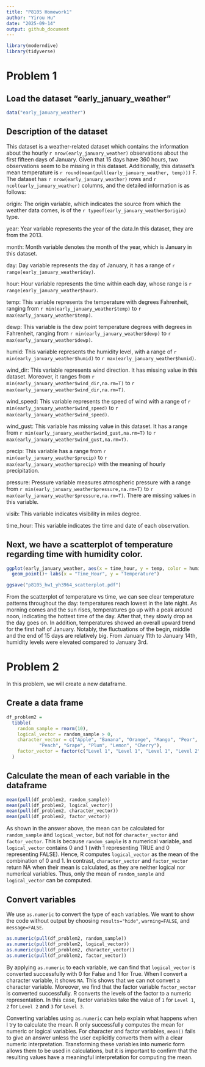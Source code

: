 ```yaml
---
title: "P8105 Homework1"
author: "Yirou Hu"
date: "2025-09-14"
output: github_document
---
```

```r
library(moderndive)
library(tidyverse)
```
# Problem 1

## Load the dataset "early_january_weather"

```r
data("early_january_weather")
```

## Description of the dataset
 
This dataset is a weather-related dataset which contains the information about the hourly  `r nrow(early_january_weather)` observations about the first fifteen days of January. Given that 15 days have 360 hours, two observations seem to be missing in this dataset. Additionally, this dataset's mean temperature is `r round(mean(pull(early_january_weather, temp)))` F. The dataset has `r nrow(early_january_weather)` rows and `r ncol(early_january_weather)` columns, and the detailed information is as follows:

origin: The origin variable, which indicates the source from which the weather data comes, is of the `r typeof(early_january_weather$origin)` type.

year: Year variable represents the year of the data.In this dataset, they are from the 2013.

month: Month variable denotes the month of the year, which is January in this dataset.

day: Day variable represents the day of January, it has a range of `r range(early_january_weather$day)`.

hour: Hour variable represents the time within each day, whose range is `r range(early_january_weather$hour)`.

temp: This variable represents the temperature with degrees Fahrenheit, ranging from `r min(early_january_weather$temp)` to `r max(early_january_weather$temp)`.

dewp: This variable is the dew point temperature degrees with degrees in Fahrenheit, ranging from `r min(early_january_weather$dewp)` to `r max(early_january_weather$dewp)`.

humid: This variable represents the humidity level, with a range of `r min(early_january_weather$humid)` to `r max(early_january_weather$humid)`.

wind_dir: This variable represents wind direction. It has missing value in this dataset. Moreover, it ranges from `r min(early_january_weather$wind_dir,na.rm=T)` to `r max(early_january_weather$wind_dir,na.rm=T)`.

wind_speed: This variable represents the speed of wind with a range of `r min(early_january_weather$wind_speed)` to `r max(early_january_weather$wind_speed)`.

wind_gust: This variable has missing value in this dataset. It has a range from `r min(early_january_weather$wind_gust,na.rm=T)` to `r max(early_january_weather$wind_gust,na.rm=T)`.

precip: This variable has a range from `r min(early_january_weather$precip)` to `r max(early_january_weather$precip)` with the meaning of hourly precipitation.

pressure: Pressure variable measures atmospheric pressure with a range from `r min(early_january_weather$pressure,na.rm=T)` to `r max(early_january_weather$pressure,na.rm=T)`. There are missing values in this variable.

visib: This variable indicates visibility in miles degree.

time_hour: This variable indicates the time and date of each observation.


## Next, we have a scatterplot of temperature regarding time with humidity color. 

```r
ggplot(early_january_weather, aes(x = time_hour, y = temp, color = humid)) + 
  geom_point()+ labs(x = "Time_Hour", y = "Temperature")

ggsave("p8105_hw1_yh3964_scatterplot.pdf")
```

From the scatterplot of temperature vs time, we can see clear temperature patterns throughout the day: temperatures reach lowest in the late night. As morning comes and the sun rises, temperatures go up with a peak around noon, indicating the hottest time of the day. After that, they slowly drop as the day goes on. In addition, temperatures showed an overall upward trend for the first half of January. Notably, the fluctuations of the begin, middle and the end of 15 days are relatively big. From January 11th to January 14th, humidity levels were elevated compared to January 3rd. 

# Problem 2

In this problem, we will create a new dataframe.

## Create a data frame

```r
df_problem2 = 
  tibble(
    random_sample = rnorm(10),
    logical_vector = random_sample > 0,
    character_vector = c("Apple", "Banana", "Orange", "Mango", "Pear", 
            "Peach", "Grape", "Plum", "Lemon", "Cherry"),
    factor_vector = factor(c("Level 1", "Level 1", "Level 1", "Level 2", "Level 2", "Level 2", "Level 2", "Level 3", "Level 3", "Level 3"))
  )
```

## Calculate the mean of each variable in the dataframe

```r
mean(pull(df_problem2, random_sample))
mean(pull(df_problem2, logical_vector))
mean(pull(df_problem2, character_vector))
mean(pull(df_problem2, factor_vector))
```

As shown in the answer above, the mean can be calculated for `random_sample` and `logical_vector`, but not for `character_vector` and `factor_vector`. This is because `random_sample` is a numerical variable, and `logical_vector` contains 0 and 1 (with 1 representing TRUE and 0 representing FALSE). Hence, R computes `logical_vector` as the mean of the combination of 0 and 1.  In contrast, `character_vector` and `factor_vector` return NA when their mean is calculated, as they are neither logical nor numerical variables. Thus, only the mean of `random_sample` and `logical_vector` can be computed.

## Convert variables

We use `as.numeric` to convert the type of each variables. We want to show the code without output by choosing `results="hide"`, `warning=FALSE`, and `message=FALSE`.

```r
as.numeric(pull(df_problem2, random_sample))
as.numeric(pull(df_problem2, logical_vector))
as.numeric(pull(df_problem2, character_vector))
as.numeric(pull(df_problem2, factor_vector))
```

By applying `as.numeric` to each variable, we can find that `logical_vector` is converted successfully with 0 for False and 1 for True. When I convert a character variable, it shows `NA`. This shows that we can not convert a character variable. Moreover, we find that the factor variable `factor_vector` is converted successfully. R converts the levels of the factor to a numeric representation. In this case, 
factor variables take the value of `1` for `Level 1`, `2` for `Level 2` and `3` for `Level 3`.

Converting variables using `as.numeric` can help explain what happens when I try to calculate the mean. R only successfully computes the mean for numeric or logical variables. For character and factor variables, `mean()` fails to give an answer unless the user explicitly converts them with a clear numeric interpretation. Transforming these variables into numeric form allows them to be used in calculations, but it is important to confirm that the resulting values have a meaningful interpretation for computing the mean.






